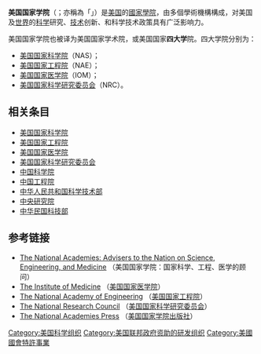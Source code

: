 
'''美国国家学院'''（{{lang-en|National Academies of Sciences, Engineering, and Medicine}}；亦稱為「{{lang|en|the National Academies}}」）是[[美国|美国]]的[[國家學院|國家學院]]，由多個學術機構構成，对美国及[[世界|世界]]的[[科学|科学]]研究、[[技术|技术]]创新、和科学技术政策具有广泛影响力。

美国国家学院也被译为美国国家学术院，或美国国家'''四大学'''院。四大学院分别为：
* [[美国国家科学院|美国国家科学院]]（NAS）；
* [[美国国家工程院|美国国家工程院]]（NAE）；
* [[美国国家医学院|美国国家医学院]]（IOM）；
* [[美国国家科学研究委员会|美国国家科学研究委员会]]（NRC）。

==相关条目==
*[[美国国家科学院|美国国家科学院]]
*[[美国国家工程院|美国国家工程院]]
*[[美国国家医学院|美国国家医学院]]
*[[美国国家科学研究委员会|美国国家科学研究委员会]]
*[[中国科学院|中国科学院]]
*[[中国工程院|中国工程院]]
*[[中华人民共和国科学技术部|中华人民共和国科学技术部]]
*[[中央研究院|中央研究院]]
*[[中华民国科技部|中华民国科技部]]

==参考链接==
*[http://www.nationalacademies.org/ The National Academies: Advisers to the Nation on Science, Engineering, and Medicine] （美国国家学院：国家科学、工程、医学的顾问）
*[https://web.archive.org/web/20060702155925/http://www.iom.edu/ The Institute of Medicine] （[[美国国家医学院|美国国家医学院]]）
*[http://www.nae.edu/ The National Academy of Engineering] （[[美国国家工程院|美国国家工程院]]）
*[https://web.archive.org/web/20120102070003/http://www.nationalacademies.org/nrc/ The National Research Council] （[[美国国家科学研究委员会|美国国家科学研究委员会]]）
*[http://www.nap.edu/ The National Academies Press] （[[美国国家学院出版社|美国国家学院出版社]]）

{{美国学术院}}
{{US research agencies}}

[[Category:美国科学组织|Category:美国科学组织]]
[[Category:美国联邦政府资助的研发组织|Category:美国联邦政府资助的研发组织]]
[[Category:美國國會特許事業|Category:美國國會特許事業]]